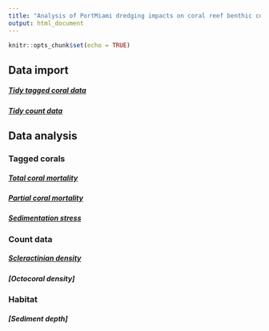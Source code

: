 ```yaml
---
title: "Analysis of PortMiami dredging impacts on coral reef benthic communities"
output: html_document
---
```


```r
knitr::opts_chunk$set(echo = TRUE)
```

## Data import

##### [Tidy tagged coral data](Rmd/tidy_tagged_corals.html)

##### [Tidy count data](Rmd/tidy_count_data.html)


## Data analysis

### Tagged corals

##### [Total coral mortality](Rmd/total_mortality.html)

##### [Partial coral mortality](Rmd/partial_mortality.html)

##### [Sedimentation stress](Rmd/sed_stress.html)

### Count data

##### [Scleractinian density](Rmd/scler_density.html)

##### [Octocoral density]

### Habitat

##### [Sediment depth]


